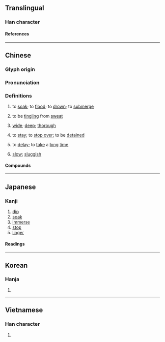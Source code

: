 {{character info}}
{{character info|0x2F90E}}
==Translingual==

===Han character===
{{Han char|rn=85|rad=水|as=08|sn=11|four=34116|canj=EKLU|ids=⿰氵奄}}

====References====
{{Han ref|kx=0632.170|dkj=17696|dj=1038.020|hdz=31644.010|uh=6DF9}}
{{Han ref|uh=2F90E}}

----

==Chinese==
{{zh-forms|alt=淊}}

===Glyph origin===
{{Han etym}}

===Pronunciation===
{{zh-pron
|m=yān
|ma=Zh-yān.oga
|m-s=ngan1
|c=jim1
|h=pfs=yim
|md=
|mn=qz,tw,xm,zz:im/qz,xm,zz:iam
|mn_note=im - vernacular; iam - literary
|w=
|mc=y
|oc=y
|cat=v,a
}}

===Definitions===
{{zh-hanzi}}

# to [[soak]]; to [[flood]]; to [[drown]]; to [[submerge]]
# {{lb|zh|of skin}} to be [[tingle|tingling]] from [[sweat]]
# {{lb|zh|literary}} [[wide]]; [[deep]]; [[thorough]]
# {{lb|zh|literary}} to [[stay]]; to [[stop over]]; to be [[detain]]ed
# {{lb|zh|literary}} to [[delay]]; to [[take]] a [[long]] [[time]]
# {{lb|zh|literary}} [[slow]]; [[sluggish]]

====Compounds====
{{zh-der|淹沒|悶淹淹|淹沉|淹雅|淹潤|淹灌|淹滅|江淹才盡|故淹珠玉|江淹夢錦|淹識|淹貫|淹死|江淹夢筆|淹旬曠月|淹博|淹踐|淹殺|淹纏|淹通|淹滯|淹淹一息|淹留|淹煎|淹水|淹晷|淹恤|淹宿|涵淹|淹月}}

{{zh-cat|Intermediate}}

----

==Japanese==

===Kanji===
{{ja-kanji|grade=|rs=水08}}

# [[dip]]
# [[soak]]
# [[immerse]]
# [[stop]]
# [[linger]]

====Readings====
{{ja-readings
|on=えん, よう
|kun=ひたす, ひさしい, とどまる
|nanori=ひさ
}}

----

==Korean==

===Hanja===
{{ko-hanja|hangeul=[[엄]]|eumhun=|rv=eom|mr=ŏm|y=em}}

# {{rfdef|ko|sort=水08}}

----

==Vietnamese==

===Han character===
{{vi-readings|rs=水08|reading=[[yêm]], [[êm]], [[im]], [[ươm]]}}

# {{rfdef|vi|sort=水08}}